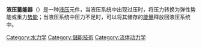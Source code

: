 {{expand|time=2013-05-22T02:33:14+00:00}}
{{unreferenced|time=2013-05-22T02:33:14+00:00}}
'''液压蓄能器'''（{{lang-en|Hydraulic accumulator}}）是一种[[液压|液压]]元件，当液压系统中出现过压时，将压力转换为弹性势能或重力[[势能|势能]]；当液压系统中压力不足时，可以将其储存的[[能量|能量]]释放回液压系统中。

[[Category:水力学|Category:水力学]]
[[Category:儲能技術|Category:儲能技術]]
[[Category:流体动力学|Category:流体动力学]]
